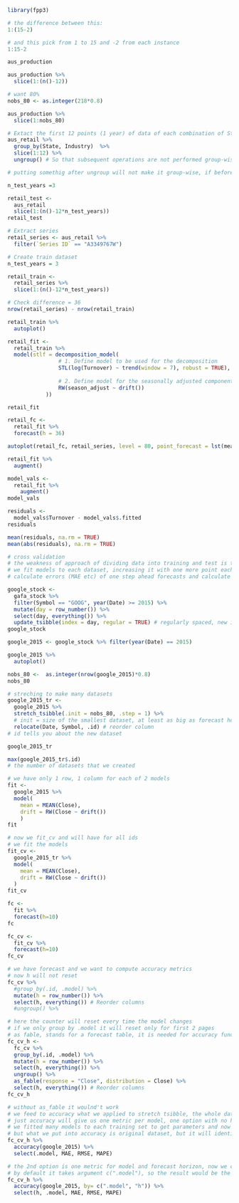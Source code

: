 
```r
library(fpp3)
```


```r
# the difference between this:
1:(15-2)
```

```r
# and this pick from 1 to 15 and -2 from each instance
1:15-2
```
```r
aus_production
```



```r
aus_production %>%
  slice(1:(n()-12))
```


```r
# want 80%
nobs_80 <- as.integer(218*0.8)
```

```r
aus_production %>%
  slice(1:nobs_80)
```
```r
# Extact the first 12 points (1 year) of data of each combination of State, Industry
aus_retail %>%
  group_by(State, Industry)  %>%
  slice(1:12) %>% 
  ungroup() # So that subsequent operations are not performed group-wise

# putting somethig after ungroup will not make it group-wise, if before it will, try with nrow
```
```r
n_test_years =3

retail_test <- 
  aus_retail
  slice(1:(n()-12*n_test_years))
retail_test
```

```r
# Extract series
retail_series <- aus_retail %>% 
  filter(`Series ID` == "A3349767W")

# Create train dataset
n_test_years = 3

retail_train <- 
  retail_series %>% 
  slice(1:(n()-12*n_test_years))

# Check difference = 36
nrow(retail_series) - nrow(retail_train)
```


```r
retail_train %>%
  autoplot()
```

```r
retail_fit <- 
  retail_train %>% 
  model(stlf = decomposition_model(
                # 1. Define model to be used for the decomposition
                STL(log(Turnover) ~ trend(window = 7), robust = TRUE), 
                
                # 2. Define model for the seasonally adjusted component
                RW(season_adjust ~ drift()) 
            ))

retail_fit
```


```r
retail_fc <- 
  retail_fit %>% 
  forecast(h = 36)

autoplot(retail_fc, retail_series, level = 80, point_forecast = lst(mean, median))
```

```r
retail_fit %>%
  augment()
```
```r
model_vals <-  
  retail_fit %>% 
    augment()
model_vals
```

```r
residuals <- 
  model_vals$Turnover - model_vals$.fitted
residuals
```
```r
mean(residuals, na.rm = TRUE)
mean(abs(residuals), na.rm = TRUE)
```


```r
# cross validation
# the weakness of approach of dividing data into training and test is that the errors that we get are dependent on how we split the data if its 0.7 or 0.8
# we fit models to each dataset, increasing it with one more point each time
# calculate errors (MAE etc) of one step ahead forecasts and calculate average of them
```

```r
google_stock <- 
  gafa_stock %>%
  filter(Symbol == "GOOG", year(Date) >= 2015) %>%
  mutate(day = row_number()) %>%
  select(day, everything()) %>%
  update_tsibble(index = day, regular = TRUE) # regularly spaced, new index
google_stock
```
```r
google_2015 <- google_stock %>% filter(year(Date) == 2015)
```


```r
google_2015 %>%
  autoplot()
```

```r
nobs_80 <-  as.integer(nrow(google_2015)*0.8)
nobs_80
```

```r
# streching to make many datasets
google_2015_tr <- 
  google_2015 %>%
  stretch_tsibble(.init = nobs_80, .step = 1) %>% 
  # init = size of the smallest dataset, at least as big as forecast horizon, step =  the number of obs we add each time
  relocate(Date, Symbol, .id) # reorder column
# id tells you about the new dataset

google_2015_tr
```
```r
max(google_2015_tr$.id)
# the number of datasets that we created
```


```r
# we have only 1 row, 1 column for each of 2 models
fit <- 
  google_2015 %>%
  model(
    mean = MEAN(Close),
    drift = RW(Close ~ drift())
    )
fit
```



```r
# now we fit_cv and will have for all ids 
# we fit the models
fit_cv <- 
  google_2015_tr %>%
  model(
    mean = MEAN(Close),
    drift = RW(Close ~ drift())
  )
fit_cv
```


```r
fc <- 
  fit %>%
  forecast(h=10)
fc
```

```r
fc_cv <-
  fit_cv %>%
  forecast(h=10)
fc_cv
```
```r
# we have forecast and we want to compute accuracy metrics
# now h will not reset
fc_cv %>%
  #group_by(.id, .model) %>%
  mutate(h = row_number()) %>%
  select(h, everything()) # Reorder columns
  #ungroup() %>%
```
```r
# here the counter will reset every time the model changes
# if we only group by .model it will reset only for first 2 pages
# as fable, stands for a forecast table, it is needed for accuracy function
fc_cv_h <- 
  fc_cv %>%
  group_by(.id, .model) %>%
  mutate(h = row_number()) %>%
  select(h, everything()) %>%
  ungroup() %>%
  as_fable(response = "Close", distribution = Close) %>% 
  select(h, everything()) # Reorder columns
fc_cv_h
```
```r
# without as_fable it woulnd't work
# we feed to accuracy what we applied to stretch tsibble, the whole dataset, even if we now
# just accuracy will give us one metric per model, one option with no h
# we fitted many models to each training set to get parameters and now we use this on testing set and getting accuracy metrics
# but what we put into accuracy is original dataset, but it will identify just the training
fc_cv_h %>%
  accuracy(google_2015) %>%
  select(.model, MAE, RMSE, MAPE)
```
```r
# the 2nd option is one metric for model and forecast horizon, now we create h
# by default it takes argument c(".model"), so the result would be the same as above
fc_cv_h %>%
  accuracy(google_2015, by= c(".model", "h")) %>%
  select(h, .model, MAE, RMSE, MAPE)
```

